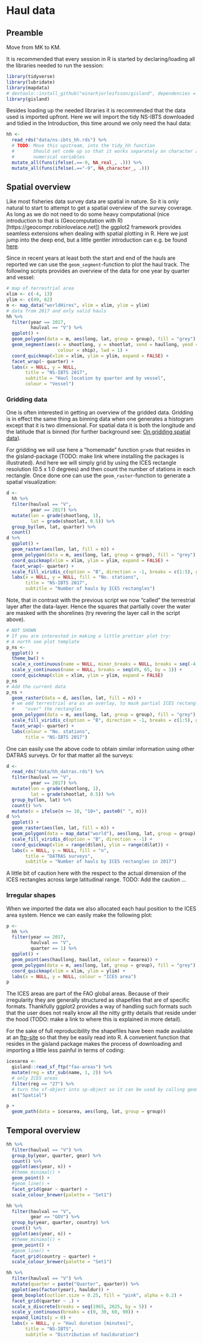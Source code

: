 # Haul data {#haul}

## Preamble

Move from MK to KM.

It is recommended that every session in R is started by declaring/loading all the libraries needed to run the session:

```r
library(tidyverse)
library(lubridate)
library(mapdata)
# devtools::install_github("einarhjorleifsson/gisland", dependencies = FALSE)
library(gisland) 
```

Besides loading up the needed libraries it is recommended that the data used is imported upfront. Here we will import the tidy NS-IBTS downloaded and tidied in the Introduction, this time around we only need the haul data:

```r
hh <- 
  read_rds("data/ns-ibts_hh.rds") %>% 
  # TODO: Move this upstream, into the tidy_hh function
  #       Should set code up so that it works separately on character and
  #       numerical variables
  mutate_all(funs(ifelse(.==-9, NA_real_, .))) %>% 
  mutate_all(funs(ifelse(.=="-9", NA_character_, .)))
```

## Spatial overview

Like most fisheries data survey data are spatial in nature. So it is only natural to start to attempt to get a spatial overview of the survey coverage. As long as we do not need to do some heavy computational (nice introduction to that is (Geocomputation with R)[https://geocompr.robinlovelace.net]) the ggplot2 framework provides seamless extensions when dealing with spatial plotting in R. Here we just jump into the deep end, but a little gentler introduction can e.g. be found [here](http://www.hafro.is/~einarhj/education/tcrenv2017/pre_ggplot2.html).

Since in recent years at least both the start and end of the hauls are reported we can use the `geom_segment`-function to plot the haul track. The following scripts provides an overview of the data for one year by quarter and vessel:

```r
# map of terrestrial area
xlim <- c(-4, 13)
ylim <- c(49, 62)
m <- map_data("worldHires", xlim = xlim, ylim = ylim)
# data from 2017 and only valid hauls
hh %>% 
  filter(year == 2017,
         haulval == "V") %>% 
  ggplot() +
  geom_polygon(data = m, aes(long, lat, group = group), fill = "grey") +
  geom_segment(aes(x = shootlong, y = shootlat, xend = haullong, yend = haullat,
                   colour = ship), lwd = 1) +
  coord_quickmap(xlim = xlim, ylim = ylim, expand = FALSE) +
  facet_wrap(~ quarter) +
  labs(x = NULL, y = NULL,
       title = "NS-IBTS 2017",
       subtitle = "Haul location by quarter and by vessel",
       colour = "Vessel")
```

### Gridding data

One is often interested in getting an overview of the gridded data. Gridding is in effect the same thing as binning data when one generates a histogram except that it is two dimensional. For spatial data it is both the longitude and the latitude that is binned (for further background see: [On gridding spatial data](http://www.hafro.is/~einarhj/splatter/post/on-gridding-data/)).

For gridding we will use here a "homemade" function `grade` that resides in the gisland-package (TODO: make link where installing the packages is illustrated). And here we will simply grid by using the ICES rectangle resolution (0.5 x 1.0 degrees) and then count the number of stations in each rectangle. Once done one can use the `geom_raster`-function to generate a spatial visualization:

```r
d <-
  hh %>% 
  filter(haulval == "V",
         year == 2017) %>% 
  mutate(lon = grade(shootlong, 1),
         lat = grade(shootlat, 0.5)) %>% 
  group_by(lon, lat, quarter) %>% 
  count()
d %>% 
  ggplot() +
  geom_raster(aes(lon, lat, fill = n)) +
  geom_polygon(data = m, aes(long, lat, group = group), fill = "grey") +
  coord_quickmap(xlim = xlim, ylim = ylim, expand = FALSE) +
  facet_wrap(~ quarter) +
  scale_fill_viridis_c(option = "B", direction = -1, breaks = c(1:5), guide = "legend") +
  labs(x = NULL, y = NULL, fill = "No. stations",
       title = "NS-IBTS 2017",
       subtitle = "Number of hauls by ICES rectangles")
```

Note, that in contrast with the previous script we now "called" the terrestrial layer after the data-layer. Hence the squares that partially cover the water are masked with the shorelines (try revering the layer call in the script above).

```r
# NOT SHOWN
# If you are interested in making a little prettier plot try:
# A north see plot template
p_ns <- 
  ggplot() +
  theme_bw() +
  scale_x_continuous(name = NULL, minor_breaks = NULL, breaks = seq(-4, 13, by = 1)) +
  scale_y_continuous(name = NULL, breaks = seq(49, 65, by = 1)) +
  coord_quickmap(xlim = xlim, ylim = ylim, expand = FALSE)
p_ns
# Add the current data
p_ns +
  geom_raster(data = d, aes(lon, lat, fill = n)) +
  # we add terrestrial ara as an overlay, to mask partial ICES rectangles
  #    "over" the rectangles
  geom_polygon(data = m, aes(long, lat, group = group), fill = "grey") +
  scale_fill_viridis_c(option = "B", direction = -1, breaks = c(1:5), guide = "legend") +
  facet_wrap(~ quarter) +
  labs(colour = "No. stations",
       title = "NS-IBTS 2017")
```

One can easily use the above code to obtain similar information using other DATRAS surveys. Or for that matter all the surveys:

```r
d <- 
  read_rds("data/hh_datras.rds") %>% 
  filter(haulval == "V",
         year == 2017) %>% 
  mutate(lon = grade(shootlong, 1),
         lat = grade(shootlat, 0.5)) %>% 
  group_by(lon, lat) %>% 
  count() %>% 
  mutate(n = ifelse(n >= 10, "10+", paste0(" ", n)))
d %>% 
  ggplot() +
  geom_raster(aes(lon, lat, fill = n)) +
  geom_polygon(data = map_data("world"), aes(long, lat, group = group), fill = "grey") +
  scale_fill_viridis_d(option = "B", direction = -1) +
  coord_quickmap(xlim = range(d$lon), ylim = range(d$lat)) +
  labs(x = NULL, y = NULL, fill = "n",
       title = "DATRAS surveys",
       subtitle = "Number of hauls by ICES rectangles in 2017")
```

A little bit of caution here with the respect to the actual dimension of the ICES rectangles across large latitudinal range. TODO: Add the caution ...

### Irregular shapes

When we imported the data we also allocated each haul position to the ICES area system. Hence we can easily make the following plot:
```r
p <-
  hh %>% 
  filter(year == 2017,
         haulval == "V",
         quarter == 1) %>% 
  ggplot() +
  geom_point(aes(haullong, haullat, colour = faoarea)) +
  geom_polygon(data = m, aes(long, lat, group = group), fill = "grey") +
  coord_quickmap(xlim = xlim, ylim = ylim) +
  labs(x = NULL, y = NULL, colour = "ICES area")
p
```

The ICES areas are part of the FAO global areas. Because of their irregularity they are generally structured as shapefiles that are of specific formats. Thankfully ggplot2 provides a way of handling such formats such that the user does not really know all the nitty gritty details that reside under the hood (TODO: make a link to where this is explained in more detail).

For the sake of full reproducibility the shapefiles have been made available at an [ftp-site](ftp://ftp.hafro.is/pub/reiknid/einar/shapes) so that they be easily read into R. A convenient function that resides in the gisland package makes the process of downloading and importing a little less painful in terms of coding:

```r
icesarea <- 
  gisland::read_sf_ftp("fao-areas") %>%
  mutate(reg = str_sub(name, 1, 2)) %>%
  # only ICES areas
  filter(reg == "27") %>% 
  # turn the sf-object into sp-object so it can be used by calling geom_path
  as("Spatial")
```

```r
p +
  geom_path(data = icesarea, aes(long, lat, group = group))
```


## Temporal overview

```r
hh %>% 
  filter(haulval == "V") %>% 
  group_by(year, quarter, gear) %>% 
  count() %>% 
  ggplot(aes(year, n)) +
  #theme_minimal() +
  geom_point() +
  #geom_line() +
  facet_grid(gear ~ quarter) +
  scale_colour_brewer(palette = "Set1")
```

```r
hh %>% 
  filter(haulval == "V",
         gear == "GOV") %>% 
  group_by(year, quarter, country) %>% 
  count() %>% 
  ggplot(aes(year, n)) +
  #theme_minimal() +
  geom_point() +
  #geom_line() +
  facet_grid(country ~ quarter) +
  scale_colour_brewer(palette = "Set1")
```

```r
hh %>% 
  filter(haulval == "V") %>% 
  mutate(quarter = paste("Quarter", quarter)) %>% 
  ggplot(aes(factor(year), hauldur)) +
  geom_boxplot(outlier.size = 0.25, fill = "pink", alpha = 0.2) +
  facet_grid(quarter ~ .) +
  scale_x_discrete(breaks = seq(1965, 2025, by = 5)) +
  scale_y_continuous(breaks = c(0, 30, 60, 90)) +
  expand_limits(y = 0) +
  labs(x = NULL, y = "Haul duration [minutes]",
       title = "NS-IBTS",
       subtitle = "Distribution of haulduration")
```


